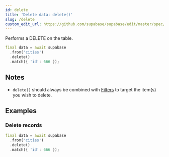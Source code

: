 ```yaml
---
id: delete
title: 'Delete data: delete()'
slug: /delete
custom_edit_url: https://github.com/supabase/supabase/edit/master/spec/supabase_dart_v1_legacy.yml
---
```



Performs a DELETE on the table.

```dart
final data = await supabase
  .from('cities')
  .delete()
  .match({ 'id': 666 });
```

## Notes

- `delete()` should always be combined with [Filters](/docs/reference/dart/using-filters) to target the item(s) you wish to delete.

## Examples

### Delete records

```dart
final data = await supabase
  .from('cities')
  .delete()
  .match({ 'id': 666 });
```
